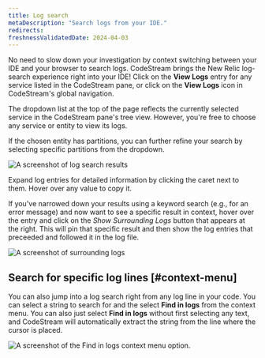 ```yaml
---
title: Log search
metaDescription: "Search logs from your IDE."
redirects:
freshnessValidatedDate: 2024-04-03
---
```


No need to slow down your investigation by context switching between your IDE and your browser to search logs. CodeStream brings the New Relic log-search experience right into your IDE! Click on the <DNT>**View Logs**</DNT> entry for any service listed in the CodeStream pane, or click on the <DNT>**View Logs**</DNT> icon in CodeStream's global navigation.

The dropdown list at the top of the page reflects the currently selected service in the CodeStream pane's tree view. However, you're free to choose any service or entity to view its logs.

If the chosen entity has partitions, you can further refine your search by selecting specific partitions from the dropdown.

<img
  title="Search logs"
  alt="A screenshot of log search results"
  src="/images/codestream_screenshot-crop_log-search-results.webp"
/>

Expand log entries for detailed information by clicking the caret next to them. Hover over any value to copy it.

If you've narrowed down your results using a keyword search (e.g., for an error message) and now want to see a specific result in context, hover over the entry and click on the _Show Surrounding Logs_ button that appears at the right. This will pin that specific result and then show the log entries that preceeded and followed it in the log file.

<img
  title="Show surrounding logs"
  alt="A screenshot of surrounding logs"
  src="/images/codestream_screenshot-crop_log-show-surrounding.webp"
/>

## Search for specific log lines [#context-menu]

You can also jump into a log search right from any log line in your code. You can select a string to search for and the select <DNT>**Find in logs**</DNT> from the context menu. You can also just select <DNT>**Find in logs**</DNT> without first selecting any text, and CodeStream will automatically extract the string from the line where the cursor is placed.

<img
  title="Search for a specific log line."
  alt="A screenshot of the Find in logs context menu option."
  src="/images/codestream_screenshot-crop_log-line-search.webp"
/>

